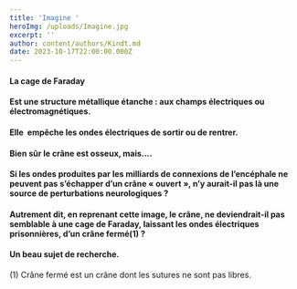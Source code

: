 ```yaml
---
title: 'Imagine '
heroImg: /uploads/Imagine.jpg
excerpt: ''
author: content/authors/Kindt.md
date: 2023-10-17T22:00:00.000Z
---
```


 

#### &#x20;

####

#### La cage de Faraday

#### &#x20;Est une structure métallique étanche : aux champs électriques ou&#xA;électromagnétiques.

#### Elle  empêche les&#xA;ondes électriques de sortir ou de&#xA;rentrer.

<Space height={20} />

#### Bien sûr le&#xA;crâne est osseux, mais….

<Space height={20} />

#### Si les ondes&#xA;produites par les milliards de connexions de l’encéphale ne peuvent pas&#xA;s’échapper d’un crâne « ouvert », n’y aurait-il pas là une source de&#xA;perturbations neurologiques ?

<Space height={20} />

#### Autrement dit,&#xA;en reprenant cette image, le crâne, ne deviendrait-il pas semblable à une cage&#xA;de Faraday, laissant les ondes électriques prisonnières, d’un crâne fermé(1) ?

<Space height={20} />

#### &#xA;Un beau sujet de recherche.

<Space height={20} />

(1) Crâne fermé est un crâne dont les sutures ne sont pas libres.
